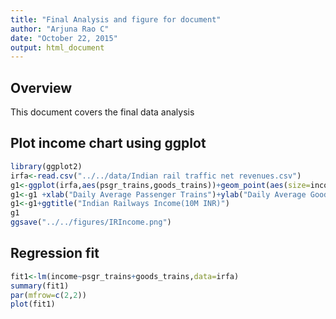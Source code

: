 ```yaml
---
title: "Final Analysis and figure for document"
author: "Arjuna Rao C"
date: "October 22, 2015"
output: html_document
---
```

## Overview
This document covers the final data analysis


## Plot income chart using ggplot
```r
library(ggplot2)
irfa<-read.csv("../../data/Indian rail traffic net revenues.csv")
g1<-ggplot(irfa,aes(psgr_trains,goods_trains))+geom_point(aes(size=income))
g1<-g1 +xlab("Daily Average Passenger Trains")+ylab("Daily Average Goods Trains")
g1<-g1+ggtitle("Indian Railways Income(10M INR)")
g1
ggsave("../../figures/IRIncome.png")
```

## Regression fit
```r
fit1<-lm(income~psgr_trains+goods_trains,data=irfa)
summary(fit1)
par(mfrow=c(2,2))
plot(fit1)
```
